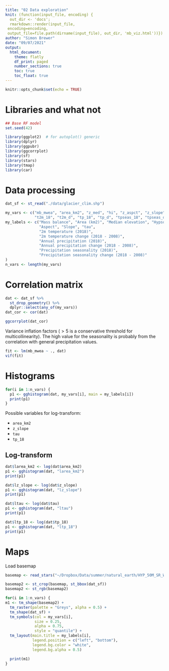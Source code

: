 ```yaml
---
title: "02 Data exploration"
knit: (function(input_file, encoding) {
  out_dir <- 'docs';
  rmarkdown::render(input_file,
 encoding=encoding,
 output_file=file.path(dirname(input_file), out_dir, 'mb_viz.html'))})
author: "Simon Brewer"
date: "09/07/2021"
output:
  html_document:
    theme: flatly
    df_print: paged
    number_sections: true
    toc: true
    toc_float: true
---
```


```r
knitr::opts_chunk$set(echo = TRUE)
```

# Libraries and what not

```r
## Base RF model
set.seed(42)

library(ggplot2)  # for autoplot() generic
library(dplyr)
library(ggpubr)
library(ggcorrplot)
library(sf)
library(stars)
library(tmap)
library(car)
```

# Data processing

```r
dat_sf <- st_read("./data/glacier_clim.shp")
```

```r
my_vars <- c("mb_mwea", "area_km2", "z_med", "hi", "z_aspct", "z_slope", "tau",
             "t2m_18", "t2m_d", "tp_18", "tp_d", "tpseas_18", "tpseas_d")
my_labels <- c("Mass balance", "Area (km2)", "Median elevation", "Hypsometry",
               "Aspect", "Slope", "tau", 
               "2m temperature (2018)",
               "2m temperature change (2018 - 2008)",
               "Annual precipitation (2018)",
               "Annual precipitation change (2018 - 2008)",
               "Precipitation seasonality (2018)",
               "Precipitation seasonality change (2018 - 2008)"
)
n_vars <- length(my_vars)
```


# Correlation matrix

```r
dat <- dat_sf %>%
  st_drop_geometry() %>% 
  dplyr::select(any_of(my_vars))
dat_cor <- cor(dat)
```

```r
ggcorrplot(dat_cor)
```

Variance inflation factors ($>5$ is a conservative threshold for multicollinearity). The high value for the seasonality is probably from the correlation with general precipitation values.

```r
fit <- lm(mb_mwea ~ ., dat)
vif(fit)
```

# Histograms

```r
for(i in 1:n_vars) {
  p1 <- gghistogram(dat, my_vars[i], main = my_labels[i])
  print(p1)
}
```

Possible variables for log-transform:

- `area_km2`
- `z_slope`
- `tau`
- `tp_18`

## Log-transform

```r
dat$larea_km2 <- log(dat$area_km2)
p1 <- gghistogram(dat, "larea_km2")
print(p1)
```

```r
dat$lz_slope <- log(dat$z_slope)
p1 <- gghistogram(dat, "lz_slope")
print(p1)
```

```r
dat$ltau <- log(dat$tau)
p1 <- gghistogram(dat, "ltau")
print(p1)
```

```r
dat$ltp_18 <- log(dat$tp_18)
p1 <- gghistogram(dat, "ltp_18")
print(p1)
```

# Maps

Load basemap

```r
basemap <- read_stars("~/Dropbox/Data/summer/natural_earth/HYP_50M_SR_W/HYP_50M_SR_W.tif")

basemap2 <- st_crop(basemap, st_bbox(dat_sf))
basemap2 <- st_rgb(basemap2)
```

```r
for(i in 1:n_vars) {
m1 <- tm_shape(basemap2) +
  tm_raster(palette = "Greys", alpha = 0.5) +
  tm_shape(dat_sf) +
  tm_symbols(col = my_vars[i], 
             size = 0.25, 
             alpha = 0.75, 
             style = "quantile") +
  tm_layout(main.title = my_labels[i], 
            legend.position = c("left", "bottom"),
            legend.bg.color = "white",
            legend.bg.alpha = 0.5)

  print(m1)
}
```


